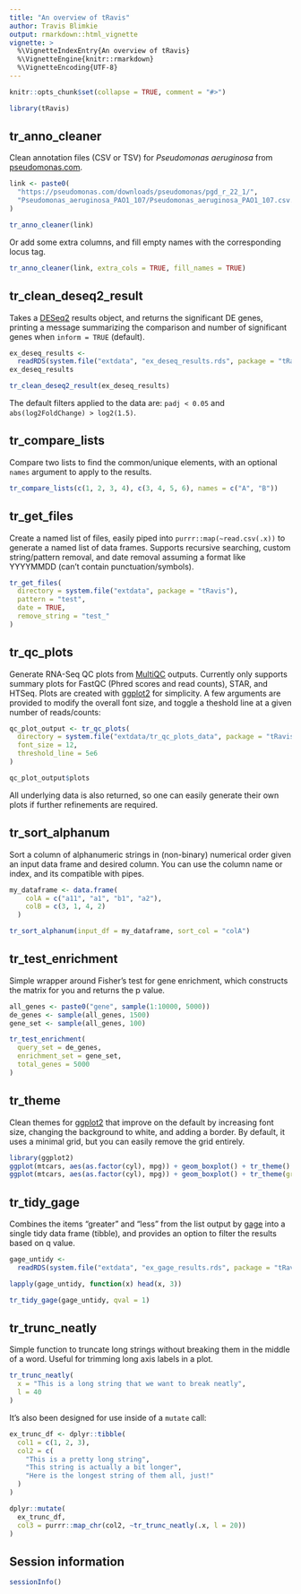 ```yaml
---
title: "An overview of tRavis"
author: Travis Blimkie
output: rmarkdown::html_vignette
vignette: >
  %\VignetteIndexEntry{An overview of tRavis}
  %\VignetteEngine{knitr::rmarkdown}
  %\VignetteEncoding{UTF-8}
---
```


```r
knitr::opts_chunk$set(collapse = TRUE, comment = "#>")
```

```r
library(tRavis)
```

## tr_anno_cleaner
Clean annotation files (CSV or TSV) for *Pseudomonas aeruginosa* from
[pseudomonas.com](pseudomonas.com).
```r
link <- paste0(
  "https://pseudomonas.com/downloads/pseudomonas/pgd_r_22_1/",
  "Pseudomonas_aeruginosa_PAO1_107/Pseudomonas_aeruginosa_PAO1_107.csv.gz"
)

tr_anno_cleaner(link)
```

Or add some extra columns, and fill empty names with the corresponding locus
tag.
```r
tr_anno_cleaner(link, extra_cols = TRUE, fill_names = TRUE)
```

## tr_clean_deseq2_result
Takes a [DESeq2](https://bioconductor.org/packages/DESeq2/) results object, and
returns the significant DE genes, printing a message summarizing the comparison
and number of significant genes when `inform = TRUE` (default).
```r
ex_deseq_results <- 
  readRDS(system.file("extdata", "ex_deseq_results.rds", package = "tRavis"))
ex_deseq_results
```

```r
tr_clean_deseq2_result(ex_deseq_results)
```

The default filters applied to the data are: `padj < 0.05` and
`abs(log2FoldChange) > log2(1.5)`.

## tr_compare_lists
Compare two lists to find the common/unique elements, with an optional `names`
argument to apply to the results.
```r
tr_compare_lists(c(1, 2, 3, 4), c(3, 4, 5, 6), names = c("A", "B"))
```

## tr_get_files
Create a named list of files, easily piped into `purrr::map(~read.csv(.x))` to
generate a named list of data frames. Supports recursive searching, custom
string/pattern removal, and date removal assuming a format like YYYYMMDD (can't
contain punctuation/symbols).
```r
tr_get_files(
  directory = system.file("extdata", package = "tRavis"),
  pattern = "test",
  date = TRUE,
  remove_string = "test_"
)
```

## tr_qc_plots
Generate RNA-Seq QC plots from [MultiQC](https://multiqc.info/) outputs.
Currently only supports summary plots for FastQC (Phred scores and read counts),
STAR, and HTSeq. Plots are created with [ggplot2](https://ggplot2.tidyverse.org/)
for simplicity. A few arguments are provided to modify the overall font size, 
and toggle a theshold line at a given number of reads/counts:
```r
qc_plot_output <- tr_qc_plots(
  directory = system.file("extdata/tr_qc_plots_data", package = "tRavis"),
  font_size = 12,
  threshold_line = 5e6
)

qc_plot_output$plots
```

All underlying data is also returned, so one can easily generate their own plots
if further refinements are required. 

## tr_sort_alphanum
Sort a column of alphanumeric strings in (non-binary) numerical order given an
input data frame and desired column. You can use the column name or index, and
its compatible with pipes.
```r
my_dataframe <- data.frame(
    colA = c("a11", "a1", "b1", "a2"),
    colB = c(3, 1, 4, 2)
  )

tr_sort_alphanum(input_df = my_dataframe, sort_col = "colA")
```

## tr_test_enrichment
Simple wrapper around Fisher's test for gene enrichment, which constructs the
matrix for you and returns the p value.
```r
all_genes <- paste0("gene", sample(1:10000, 5000))
de_genes <- sample(all_genes, 1500)
gene_set <- sample(all_genes, 100)

tr_test_enrichment(
  query_set = de_genes, 
  enrichment_set = gene_set, 
  total_genes = 5000
)
```

## tr_theme
Clean themes for [ggplot2](https://ggplot2.tidyverse.org/) that improve on the
default by increasing font size, changing the background to white, and adding a
border. By default, it uses a minimal grid, but you can easily remove the grid
entirely.
```r
library(ggplot2)
ggplot(mtcars, aes(as.factor(cyl), mpg)) + geom_boxplot() + tr_theme()
ggplot(mtcars, aes(as.factor(cyl), mpg)) + geom_boxplot() + tr_theme(grid = FALSE)
```

## tr_tidy_gage
Combines the items "greater" and "less" from the list output by
[gage](https://bioconductor.org/packages/gage/) into a single tidy data frame
(tibble), and provides an option to filter the results based on q value.
```r
gage_untidy <- 
  readRDS(system.file("extdata", "ex_gage_results.rds", package = "tRavis"))

lapply(gage_untidy, function(x) head(x, 3))

tr_tidy_gage(gage_untidy, qval = 1)
```

## tr_trunc_neatly
Simple function to truncate long strings without breaking them in the middle of
a word. Useful for trimming long axis labels in a plot.
```r
tr_trunc_neatly(
  x = "This is a long string that we want to break neatly",
  l = 40
)
```

It's also been designed for use inside of a `mutate` call:
```r
ex_trunc_df <- dplyr::tibble(
  col1 = c(1, 2, 3),
  col2 = c(
    "This is a pretty long string",
    "This string is actually a bit longer",
    "Here is the longest string of them all, just!"
  )
)

dplyr::mutate(
  ex_trunc_df,
  col3 = purrr::map_chr(col2, ~tr_trunc_neatly(.x, l = 20))
)
```

## Session information
```r
sessionInfo()
```
